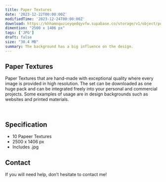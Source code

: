 ```yaml
---
title: Paper Textures
date: '2023-12-22T00:00:00Z'
modifiedTime: '2023-12-24T00:00:00Z'
download: https://khhamnquzieyqedqyvfw.supabase.co/storage/v1/object/public/Assets/paper-textures/Paper%20Textures.zip
dimention: "2500 x 1406 px"
tags: ['JPG']
draft: false
size: "30.4 MB"
summary: The background has a big influence on the design.
---
```


## Paper Textures

Paper Textures that are hand-made with exceptional quality where every image is provided in high resolution. The set can be downloaded as one huge pack and can be integrated freely into your personal and commercial projects. Some examples of usage are in design backgrounds such as websites and printed materials.

<Image
  src='https://khhamnquzieyqedqyvfw.supabase.co/storage/v1/object/public/Assets/paper-textures/01.jpg'
  width={1280}
  height={720}
  alt=''
/>
<Image
  src='https://khhamnquzieyqedqyvfw.supabase.co/storage/v1/object/public/Assets/paper-textures/02.jpg'
  width={1280}
  height={720}
  alt=''
/>
<Image
  src='https://khhamnquzieyqedqyvfw.supabase.co/storage/v1/object/public/Assets/paper-textures/03.jpg'
  width={1280}
  height={720}
  alt=''
/>
<Image
  src='https://khhamnquzieyqedqyvfw.supabase.co/storage/v1/object/public/Assets/paper-textures/04.jpg'
  width={1280}
  height={720}
  alt=''
/>
<Image
  src='https://khhamnquzieyqedqyvfw.supabase.co/storage/v1/object/public/Assets/paper-textures/05.jpg'
  width={1280}
  height={720}
  alt=''
/>
<Image
  src='https://khhamnquzieyqedqyvfw.supabase.co/storage/v1/object/public/Assets/paper-textures/06.jpg'
  width={1280}
  height={720}
  alt=''
/>
<Image
  src='https://khhamnquzieyqedqyvfw.supabase.co/storage/v1/object/public/Assets/paper-textures/07.jpg'
  width={1280}
  height={720}
  alt=''
/>
<Image
  src='https://khhamnquzieyqedqyvfw.supabase.co/storage/v1/object/public/Assets/paper-textures/08.jpg'
  width={1280}
  height={720}
  alt=''
/>
 <Image
  src='https://khhamnquzieyqedqyvfw.supabase.co/storage/v1/object/public/Assets/paper-textures/09.jpg'
  width={1280}
  height={720}
  alt=''
/>
<Image
  src='https://khhamnquzieyqedqyvfw.supabase.co/storage/v1/object/public/Assets/paper-textures/10.jpg'
  width={1280}
  height={720}
  alt=''
/>

## Specification

- 10 Papeer Textures
- 2500 x 1406 px
- Includes .jpg



## Contact

If you will need help, don’t hesitate to contact me!
